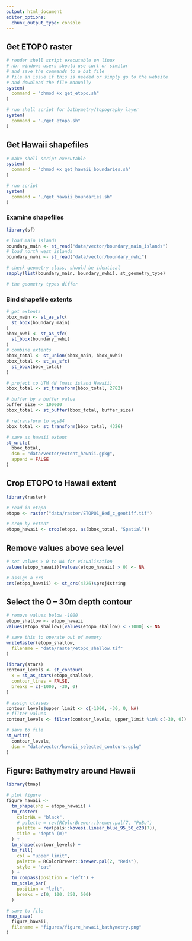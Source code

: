 ```yaml
---
output: html_document
editor_options: 
  chunk_output_type: console
---
```


## Get ETOPO raster

```r
# render shell script executable on linux
# nb: windows users should use curl or similar
# and save the commands to a bat file
# file an issue if this is needed or simply go to the website
# and download the file manually
system(
  command = "chmod +x get_etopo.sh"
)

# run shell script for bathymetry/topography layer
system(
  command = "./get_etopo.sh"
)
```

## Get Hawaii shapefiles

```r
# make shell script executable
system(
  command = "chmod +x get_hawaii_boundaries.sh"
)

# run script
system(
  command = "./get_hawaii_boundaries.sh"
)
```

### Examine shapefiles

```r
library(sf)

# load main islands
boundary_main <- st_read("data/vector/boundary_main_islands")
# load north west islands
boundary_nwhi <- st_read("data/vector/boundary_nwhi")

# check geometry class, should be identical
sapply(list(boundary_main, boundary_nwhi), st_geometry_type)

# the geometry types differ
```

### Bind shapefile extents

```r
# get extents
bbox_main <- st_as_sfc(
  st_bbox(boundary_main)
)
bbox_nwhi <- st_as_sfc(
  st_bbox(boundary_nwhi)
)
# combine extents
bbox_total <- st_union(bbox_main, bbox_nwhi)
bbox_total <- st_as_sfc(
  st_bbox(bbox_total)
)

# project to UTM 4N (main island Hawaii)
bbox_total <- st_transform(bbox_total, 2782)

# buffer by a buffer value
buffer_size <- 100000
bbox_total <- st_buffer(bbox_total, buffer_size)

# retransform to wgs84
bbox_total <- st_transform(bbox_total, 4326)

# save as hawaii extent
st_write(
  bbox_total,
  dsn = "data/vector/extent_hawaii.gpkg",
  append = FALSE
)
```

## Crop ETOPO to Hawaii extent

```r
library(raster)

# read in etopo
etopo <- raster("data/raster/ETOPO1_Bed_c_geotiff.tif")

# crop by extent
etopo_hawaii <- crop(etopo, as(bbox_total, "Spatial"))
```

## Remove values above sea level

```r
# set values > 0 to NA for visualisation
values(etopo_hawaii)[values(etopo_hawaii) > 0] <- NA

# assign a crs
crs(etopo_hawaii) <- st_crs(4326)$proj4string
```

## Select the 0 -- 30m depth contour

```r
# remove values below -1000
etopo_shallow <- etopo_hawaii
values(etopo_shallow)[values(etopo_shallow) < -1000] <- NA

# save this to operate out of memory
writeRaster(etopo_shallow,
  filename = "data/raster/etopo_shallow.tif"
)

library(stars)
contour_levels <- st_contour(
  x = st_as_stars(etopo_shallow),
  contour_lines = FALSE,
  breaks = c(-1000, -30, 0)
)

# assign classes
contour_levels$upper_limit <- c(-1000, -30, 0, NA)
# filter values
contour_levels <- filter(contour_levels, upper_limit %in% c(-30, 0))

# save to file
st_write(
  contour_levels,
  dsn = "data/vector/hawaii_selected_contours.gpkg"
)
```

## Figure: Bathymetry around Hawaii

```r
library(tmap)

# plot figure
figure_hawaii <-
  tm_shape(shp = etopo_hawaii) +
  tm_raster(
    colorNA = "black",
    # palette = rev(RColorBrewer::brewer.pal(7, "PuBu")
    palette = rev(pals::kovesi.linear_blue_95_50_c20(7)),
    title = "depth (m)"
  ) +
  tm_shape(contour_levels) +
  tm_fill(
    col = "upper_limit",
    palette = RColorBrewer::brewer.pal(2, "Reds"),
    style = "cat"
  ) +
  tm_compass(position = "left") +
  tm_scale_bar(
    position = "left",
    breaks = c(0, 100, 250, 500)
  )

# save to file
tmap_save(
  figure_hawaii,
  filename = "figures/figure_hawaii_bathymetry.png"
)
```

